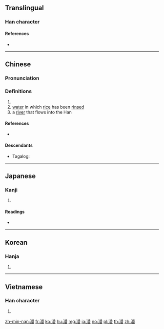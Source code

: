 ==Translingual==

===Han character===
{{Han char|rn=85|rad=水|as=12|sn=15|four=32169|canj=EHDW|ids=⿰氵番}}

====References====
* {{Han ref|kx=0649.050|dkj=18236|dj=1058.260|hdz=31745.100|uh=6F58|ud=28504|bh=BCEF|bd=48367}}

----

==Chinese==
{{zh-forms}}

===Pronunciation===
{{zh-pron
|m=pān
|c=pun1
|h=
|md=
|mn=phun/phoaⁿ/phoan
|mn_note=phun, phoaⁿ - vernacular, phoan - literary
|w=
|mc=y
|oc=y
|cat=n,pn
}}

===Definitions===
{{zh-hanzi}}

# {{surname|lang=zh}}
# [[water]] in which [[rice]] has been [[rinse]]d
# a [[river]] that flows into the Han{{attention|zh|"Han" what?}}

====References====
*{{qualifier|Min Nan}} {{thcwd|11192}}

====Descendants====
* {{qualifier|Hokkien dialect}} Tagalog: {{l|tl|Pua}}

----

==Japanese==

===Kanji===
{{ja-kanji|grade=|rs=水12}}

# {{defn|lang=ja|sort=水12}}

====Readings====
* {{ja-readings|on=[[はん]] (han)|kun=[[しろみず]] (shiromizu), [[うずまき]] (uzumaki), [[あふれる]] (afureru)}}

----

==Korean==

===Hanja===
{{ko-hanja|hangeul=[[반]], [[번]]|eumhun=|rv=ban, beon|mr=pan, pŏn|y=pan, pen}}

# {{defn|lang=ko|sort=水12}}

----

==Vietnamese==

===Han character===
{{vi-hantu|[[phan]]|rs=水12}}

# {{defn|lang=vi|sort=水12}}

[[zh-min-nan:潘]]
[[fr:潘]]
[[ko:潘]]
[[hu:潘]]
[[mg:潘]]
[[ja:潘]]
[[no:潘]]
[[pl:潘]]
[[th:潘]]
[[zh:潘]]